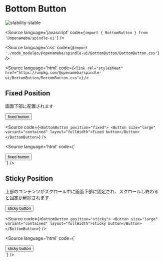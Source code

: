 
# Bottom Button

<Meta title="BottomButton" component={BottomButton} />

![stability-stable](https://img.shields.io/badge/stability-stable-green.svg)

<Source
  language='javascript'
  code={`import { BottomButton } from '@openameba/spindle-ui'`}
/>

<Source
  language='css'
  code={`@import './node_modules/@openameba/spindle-ui/BottomButton/BottomButton.css'`}
/>

<Source
  language='html'
  code={`<link rel="stylesheet" href="https://unpkg.com/@openameba/spindle-ui/BottomButton/BottomButton.css">`}
/>

## Fixed Position
<Description>画面下部に配置されます</Description>

<Preview withSource="open">
  <Story name="Fixed Position">
    <div style={{ ["--BottomButton-z-index"]: 2 }}>
      <BottomButton position="fixed">
        <Button size="large" variant="contained" layout="fullWidth">fixed button</Button>
      </BottomButton>
    </div>
  </Story>
</Preview>

<Source
  code={`
<BottomButton position="fixed">
  <Button size="large" variant="contained" layout="fullWidth">fixed button</Button>
</BottomButton>
  `}
/>

<Source
  language='html'
  code={`
<div class="spui-BottomButton spui-BottomButton--fixed">
  <div class="spui-BottomButton-wrap">
    <button class="spui-Button spui-Button--large spui-Button--contained">fixed button</button>
  </div>
</div>
  `}
/>

## Sticky Position
<Description>上部のコンテンツがスクロール中に画面下部に固定され、スクロールし終わると固定が解除されます</Description>

<Preview withSource="open">
  <Story name="Sticky Position">
    <BottomButton position="sticky">
      <Button size="large" variant="contained" layout="fullWidth">sticky button</Button>
    </BottomButton>
  </Story>
</Preview>

<Source
  code={`
<BottomButton position="sticky">
  <Button size="large" variant="contained" layout="fullWidth">sticky button</Button>
</BottomButton>
  `}
/>

<Source
  language='html'
  code={`
<div class="spui-BottomButton spui-BottomButton--sticky">
  <div class="spui-BottomButton-wrap">
    <button class="spui-Button spui-Button--fullWidth spui-Button--large spui-Button--contained">sticky button</button>
  </div>
</div>
  `}
/>
